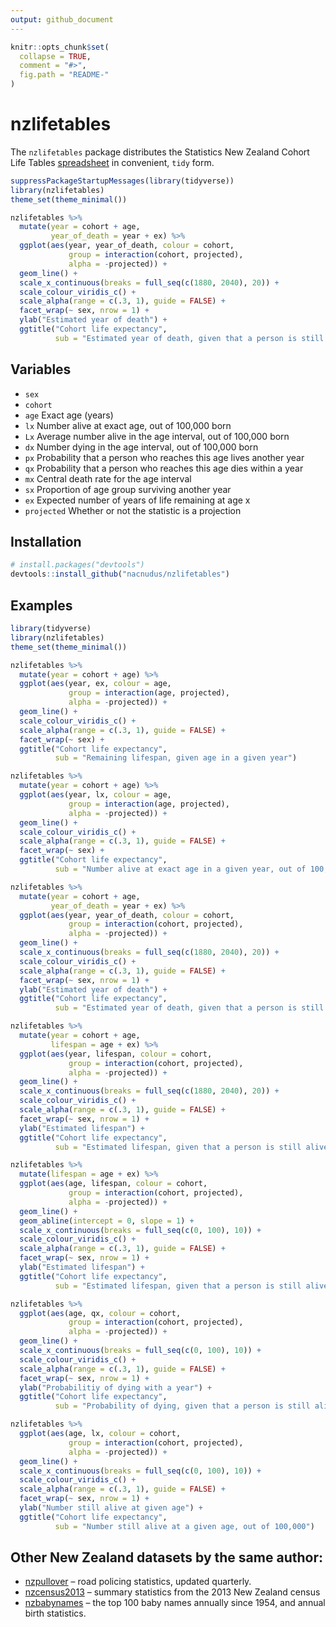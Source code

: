 ```yaml
---
output: github_document
---
```


<!-- README.md is generated from README.Rmd. Please edit that file -->

```r
knitr::opts_chunk$set(
  collapse = TRUE,
  comment = "#>",
  fig.path = "README-"
)
```

# nzlifetables

The `nzlifetables` package distributes the Statistics New Zealand Cohort Life
Tables
[spreadsheet](http://www.stats.govt.nz/browse_for_stats/health/life_expectancy/cohort-life-tables-info-releases.aspx)
in convenient, `tidy` form.

```r
suppressPackageStartupMessages(library(tidyverse))
library(nzlifetables)
theme_set(theme_minimal())

nzlifetables %>%
  mutate(year = cohort + age,
         year_of_death = year + ex) %>%
  ggplot(aes(year, year_of_death, colour = cohort,
             group = interaction(cohort, projected),
             alpha = -projected)) +
  geom_line() +
  scale_x_continuous(breaks = full_seq(c(1880, 2040), 20)) +
  scale_colour_viridis_c() +
  scale_alpha(range = c(.3, 1), guide = FALSE) +
  facet_wrap(~ sex, nrow = 1) +
  ylab("Estimated year of death") +
  ggtitle("Cohort life expectancy",
          sub = "Estimated year of death, given that a person is still alive in a given year")
```

## Variables

* `sex`
* `cohort`
* `age` Exact age (years)
* `lx` Number alive at exact age, out of 100,000 born
* `Lx` Average number alive in the age interval, out of 100,000 born
* `dx` Number dying in the age interval, out of 100,000 born
* `px` Probability that a person who reaches this age lives another year
* `qx` Probability that a person who reaches this age dies within a year
* `mx` Central death rate for the age interval
* `sx` Proportion of age group surviving another year
* `ex` Expected number of years of life remaining at age x
* `projected` Whether or not the statistic is a projection

## Installation

```r
# install.packages("devtools")
devtools::install_github("nacnudus/nzlifetables")
```

## Examples

```r
library(tidyverse)
library(nzlifetables)
theme_set(theme_minimal())
```

```r
nzlifetables %>%
  mutate(year = cohort + age) %>%
  ggplot(aes(year, ex, colour = age,
             group = interaction(age, projected),
             alpha = -projected)) +
  geom_line() +
  scale_colour_viridis_c() +
  scale_alpha(range = c(.3, 1), guide = FALSE) +
  facet_wrap(~ sex) +
  ggtitle("Cohort life expectancy",
          sub = "Remaining lifespan, given age in a given year")
```

```r
nzlifetables %>%
  mutate(year = cohort + age) %>%
  ggplot(aes(year, lx, colour = age,
             group = interaction(age, projected),
             alpha = -projected)) +
  geom_line() +
  scale_colour_viridis_c() +
  scale_alpha(range = c(.3, 1), guide = FALSE) +
  facet_wrap(~ sex) +
  ggtitle("Cohort life expectancy",
          sub = "Number alive at exact age in a given year, out of 100,000")
```

```r
nzlifetables %>%
  mutate(year = cohort + age,
         year_of_death = year + ex) %>%
  ggplot(aes(year, year_of_death, colour = cohort,
             group = interaction(cohort, projected),
             alpha = -projected)) +
  geom_line() +
  scale_x_continuous(breaks = full_seq(c(1880, 2040), 20)) +
  scale_colour_viridis_c() +
  scale_alpha(range = c(.3, 1), guide = FALSE) +
  facet_wrap(~ sex, nrow = 1) +
  ylab("Estimated year of death") +
  ggtitle("Cohort life expectancy",
          sub = "Estimated year of death, given that a person is still alive in a given year")
```

```r
nzlifetables %>%
  mutate(year = cohort + age,
         lifespan = age + ex) %>%
  ggplot(aes(year, lifespan, colour = cohort,
             group = interaction(cohort, projected),
             alpha = -projected)) +
  geom_line() +
  scale_x_continuous(breaks = full_seq(c(1880, 2040), 20)) +
  scale_colour_viridis_c() +
  scale_alpha(range = c(.3, 1), guide = FALSE) +
  facet_wrap(~ sex, nrow = 1) +
  ylab("Estimated lifespan") +
  ggtitle("Cohort life expectancy",
          sub = "Estimated lifespan, given that a person is still alive in a given year")
```

```r
nzlifetables %>%
  mutate(lifespan = age + ex) %>%
  ggplot(aes(age, lifespan, colour = cohort,
             group = interaction(cohort, projected),
             alpha = -projected)) +
  geom_line() +
  geom_abline(intercept = 0, slope = 1) +
  scale_x_continuous(breaks = full_seq(c(0, 100), 10)) +
  scale_colour_viridis_c() +
  scale_alpha(range = c(.3, 1), guide = FALSE) +
  facet_wrap(~ sex, nrow = 1) +
  ylab("Estimated lifespan") +
  ggtitle("Cohort life expectancy",
          sub = "Estimated lifespan, given that a person is still alive at a given age")
```

```r
nzlifetables %>%
  ggplot(aes(age, qx, colour = cohort,
             group = interaction(cohort, projected),
             alpha = -projected)) +
  geom_line() +
  scale_x_continuous(breaks = full_seq(c(0, 100), 10)) +
  scale_colour_viridis_c() +
  scale_alpha(range = c(.3, 1), guide = FALSE) +
  facet_wrap(~ sex, nrow = 1) +
  ylab("Probabilitiy of dying with a year") +
  ggtitle("Cohort life expectancy",
          sub = "Probability of dying, given that a person is still alive at a given age")
```

```r
nzlifetables %>%
  ggplot(aes(age, lx, colour = cohort,
             group = interaction(cohort, projected),
             alpha = -projected)) +
  geom_line() +
  scale_x_continuous(breaks = full_seq(c(0, 100), 10)) +
  scale_colour_viridis_c() +
  scale_alpha(range = c(.3, 1), guide = FALSE) +
  facet_wrap(~ sex, nrow = 1) +
  ylab("Number still alive at given age") +
  ggtitle("Cohort life expectancy",
          sub = "Number still alive at a given age, out of 100,000")
```

## Other New Zealand datasets by the same author:

* [nzpullover](https://nacnudus.github.io/nzpullover) -- road policing
  statistics, updated quarterly.
* [nzcensus2013](https://github.com/nacnudus/nzlifetables) -- summary statistics
  from the 2013 New Zealand census
* [nzbabynames](https://github.com/nacnudus/nzbabynames) -- the top 100 baby
  names annually since 1954, and annual birth statistics.

